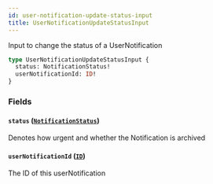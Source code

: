 ```yaml
---
id: user-notification-update-status-input
title: UserNotificationUpdateStatusInput
---
```


Input to change the status of a UserNotification

```graphql
type UserNotificationUpdateStatusInput {
  status: NotificationStatus!
  userNotificationId: ID!
}
```

### Fields

#### `status` ([`NotificationStatus`](/developers/shared-apis/adminidentity-api/graphql/reference/enums/notification-status))

Denotes how urgent and whether the Notification is archived

#### `userNotificationId` ([`ID`](/developers/shared-apis/adminidentity-api/graphql/reference/scalars/id))

The ID of this userNotification

